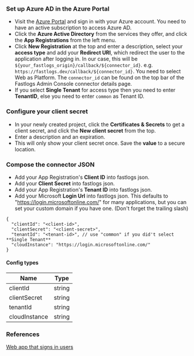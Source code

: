 ### Set up Azure AD in the Azure Portal

- Visit the [Azure Portal](https://portal.azure.com/#home) and sign in with your Azure account. You need to have an active subscription to access Azure AD.
- Click the **Azure Active Directory** from the services they offer, and click the **App Registrations** from the left menu.
- Click **New Registration** at the top and enter a description, select your **access type** and add your **Redirect URI**, which redirect the user to the application after logging in. In our case, this will be `${your_fastlogs_origin}/callback/${connector_id}`. e.g. `https://fastlogs.dev/callback/${connector_id}`. You need to select Web as Platform. The `connector_id` can be found on the top bar of the Fastlogs Admin Console connector details page.
- If you select **Single Tenant** for access type then you need to enter **TenantID**, else you need to enter `common` as Tenant ID.

### Configure your client secret

- In your newly created project, click the **Certificates & Secrets** to get a client secret, and click the **New client secret** from the top.
- Enter a description and an expiration.
- This will only show your client secret once. Save the **value** to a secure location.

### Compose the connector JSON

- Add your App Registration's **Client ID** into fastlogs json.
- Add your **Client Secret** into fastlogs json.
- Add your App Registration's **Tenant ID** into fastlogs json.
- Add your Microsoft **Login Url** into fastlogs json. This defaults to "https://login.microsoftonline.com/" for many applications, but you can set your custom domain if you have one. (Don't forget the trailing slash)

```jsonc
{
  "clientId": "<client-id>",
  "clientSecret": "<client-secret>",
  "tenantId": "<tenant-id>", // use "common" if you did't select **Single Tenant**
  "cloudInstance": "https://login.microsoftonline.com/"
}
```

#### Config types

| Name          | Type   |
| ------------- | ------ |
| clientId      | string |
| clientSecret  | string |
| tenantId      | string |
| cloudInstance | string |

### References

[Web app that signs in users](https://docs.microsoft.com/en-us/azure/active-directory/develop/scenario-web-app-sign-user-overview?tabs=nodejs)
